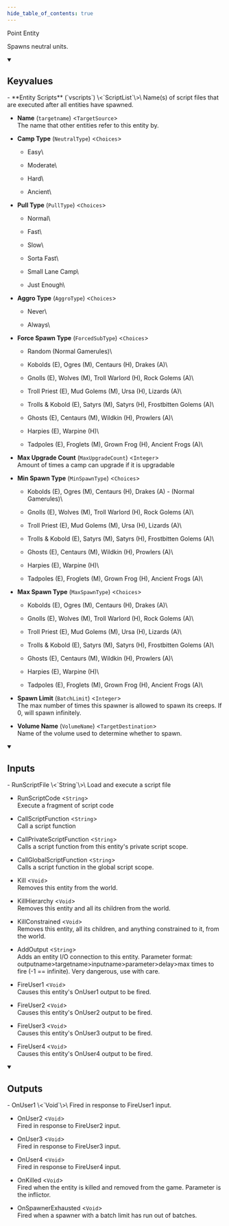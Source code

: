 ```yaml
---
hide_table_of_contents: true
---
```


<!---
!!!!!!
THIS PAGE IS AUTOGENERATED FROM GAME FGD DEFINITIONS!
DO NOT EDIT MANUALLY!
!!!!!!

In order to make edits, you can make an annotation file in /fgd_dump_overrides
-->


Point Entity

Spawns neutral units.

<details open>
<summary><h2>Keyvalues</h2></summary>
- **Entity Scripts** (`vscripts`) \<`ScriptList`\>\
Name(s) of script files that are executed after all entities have spawned.

- **Name** (`targetname`) \<`TargetSource`\>\
The name that other entities refer to this entity by.

- **Camp Type** (`NeutralType`) \<`Choices`\>
  - Easy\
    
  - Moderate\
    
  - Hard\
    
  - Ancient\
    


- **Pull Type** (`PullType`) \<`Choices`\>
  - Normal\
    
  - Fast\
    
  - Slow\
    
  - Sorta Fast\
    
  - Small Lane Camp\
    
  - Just Enough\
    


- **Aggro Type** (`AggroType`) \<`Choices`\>
  - Never\
    
  - Always\
    


- **Force Spawn Type** (`ForcedSubType`) \<`Choices`\>
  - Random (Normal Gamerules)\
    
  - Kobolds (E), Ogres (M), Centaurs (H), Drakes (A)\
    
  - Gnolls (E), Wolves (M), Troll Warlord (H), Rock Golems (A)\
    
  - Troll Priest (E), Mud Golems (M), Ursa (H), Lizards (A)\
    
  - Trolls & Kobold (E), Satyrs (M), Satyrs (H), Frostbitten Golems (A)\
    
  - Ghosts (E), Centaurs (M), Wildkin (H), Prowlers (A)\
    
  - Harpies (E), Warpine (H)\
    
  - Tadpoles (E), Froglets (M), Grown Frog (H), Ancient Frogs (A)\
    


- **Max Upgrade Count** (`MaxUpgradeCount`) \<`Integer`\>\
Amount of times a camp can upgrade if it is upgradable

- **Min Spawn Type** (`MinSpawnType`) \<`Choices`\>
  - Kobolds (E), Ogres (M), Centaurs (H), Drakes (A) - (Normal Gamerules)\
    
  - Gnolls (E), Wolves (M), Troll Warlord (H), Rock Golems (A)\
    
  - Troll Priest (E), Mud Golems (M), Ursa (H), Lizards (A)\
    
  - Trolls & Kobold (E), Satyrs (M), Satyrs (H), Frostbitten Golems (A)\
    
  - Ghosts (E), Centaurs (M), Wildkin (H), Prowlers (A)\
    
  - Harpies (E), Warpine (H)\
    
  - Tadpoles (E), Froglets (M), Grown Frog (H), Ancient Frogs (A)\
    


- **Max Spawn Type** (`MaxSpawnType`) \<`Choices`\>
  - Kobolds (E), Ogres (M), Centaurs (H), Drakes (A)\
    
  - Gnolls (E), Wolves (M), Troll Warlord (H), Rock Golems (A)\
    
  - Troll Priest (E), Mud Golems (M), Ursa (H), Lizards (A)\
    
  - Trolls & Kobold (E), Satyrs (M), Satyrs (H), Frostbitten Golems (A)\
    
  - Ghosts (E), Centaurs (M), Wildkin (H), Prowlers (A)\
    
  - Harpies (E), Warpine (H)\
    
  - Tadpoles (E), Froglets (M), Grown Frog (H), Ancient Frogs (A)\
    


- **Spawn Limit** (`BatchLimit`) \<`Integer`\>\
The max number of times this spawner is allowed to spawn its creeps. If 0, will spawn infinitely.

- **Volume Name** (`VolumeName`) \<`TargetDestination`\>\
Name of the volume used to determine whether to spawn.


 </details>
<details open>
<summary><h2>Inputs</h2></summary>
- RunScriptFile \<`String`\>\
Load and execute a script file

- RunScriptCode \<`String`\>\
Execute a fragment of script code

- CallScriptFunction \<`String`\>\
Call a script function

- CallPrivateScriptFunction \<`String`\>\
Calls a script function from this entity's private script scope.

- CallGlobalScriptFunction \<`String`\>\
Calls a script function in the global script scope.

- Kill \<`Void`\>\
Removes this entity from the world.

- KillHierarchy \<`Void`\>\
Removes this entity and all its children from the world.

- KillConstrained \<`Void`\>\
Removes this entity, all its children, and anything constrained to it, from the world.

- AddOutput \<`String`\>\
Adds an entity I/O connection to this entity. Parameter format: outputname&gt;targetname>inputname&gt;parameter&gt;delay&gt;max times to fire (-1 == infinite). Very dangerous, use with care.

- FireUser1 \<`Void`\>\
Causes this entity's OnUser1 output to be fired.

- FireUser2 \<`Void`\>\
Causes this entity's OnUser2 output to be fired.

- FireUser3 \<`Void`\>\
Causes this entity's OnUser3 output to be fired.

- FireUser4 \<`Void`\>\
Causes this entity's OnUser4 output to be fired.


 </details>
<details open>
<summary><h2>Outputs</h2></summary>
- OnUser1 \<`Void`\>\
Fired in response to FireUser1 input.

- OnUser2 \<`Void`\>\
Fired in response to FireUser2 input.

- OnUser3 \<`Void`\>\
Fired in response to FireUser3 input.

- OnUser4 \<`Void`\>\
Fired in response to FireUser4 input.

- OnKilled \<`Void`\>\
Fired when the entity is killed and removed from the game. Parameter is the inflictor.

- OnSpawnerExhausted \<`Void`\>\
Fired when a spawner with a batch limit has run out of batches.


 </details>